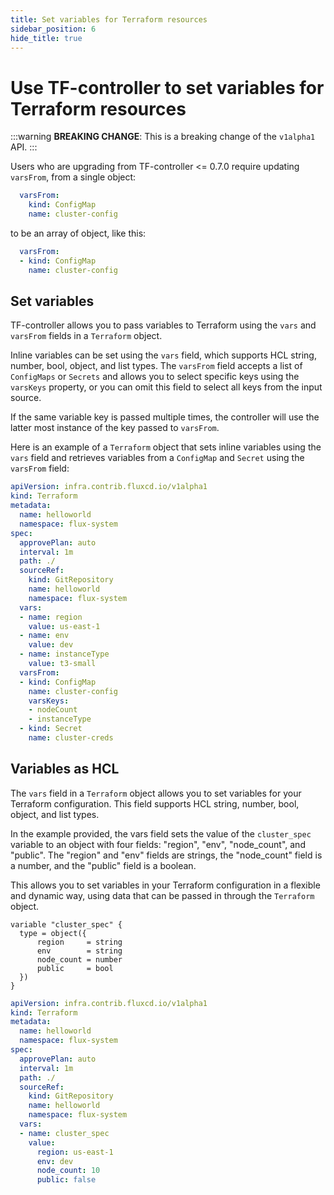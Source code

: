 ```yaml
---
title: Set variables for Terraform resources
sidebar_position: 6
hide_title: true
---
```


# Use TF-controller to set variables for Terraform resources

:::warning
**BREAKING CHANGE**: This is a breaking change of the `v1alpha1` API.
:::

Users who are upgrading from TF-controller <= 0.7.0 require updating `varsFrom`,
from a single object:

```yaml {2}
  varsFrom:
    kind: ConfigMap
    name: cluster-config
```

to be an array of object, like this:

```yaml {2}
  varsFrom:
  - kind: ConfigMap
    name: cluster-config
```

## Set variables

TF-controller allows you to pass variables to Terraform using the `vars` and `varsFrom` fields in a `Terraform` object.

Inline variables can be set using the `vars` field, which supports HCL string, number, bool, object, and list types.
The `varsFrom` field accepts a list of `ConfigMaps` or `Secrets` and allows you to select specific keys using
the `varsKeys` property, or you can omit this field to select all keys from the input source.

If the same variable key is passed multiple times, the controller will use the latter most instance of the key
passed to `varsFrom`.

Here is an example of a `Terraform` object that sets inline variables
using the `vars` field and retrieves variables from a `ConfigMap` and `Secret` using the `varsFrom` field:

```yaml {15-20,22-28}
apiVersion: infra.contrib.fluxcd.io/v1alpha1
kind: Terraform
metadata:
  name: helloworld
  namespace: flux-system
spec:
  approvePlan: auto
  interval: 1m
  path: ./
  sourceRef:
    kind: GitRepository
    name: helloworld
    namespace: flux-system
  vars:
  - name: region
    value: us-east-1
  - name: env
    value: dev
  - name: instanceType
    value: t3-small
  varsFrom:
  - kind: ConfigMap
    name: cluster-config
    varsKeys:
    - nodeCount
    - instanceType
  - kind: Secret
    name: cluster-creds
```

## Variables as HCL

The `vars` field in a `Terraform` object allows you to set variables for your Terraform configuration.
This field supports HCL string, number, bool, object, and list types.

In the example provided, the vars field sets the value of the `cluster_spec` variable to an object
with four fields: "region", "env", "node_count", and "public". The "region" and "env" fields are strings,
the "node_count" field is a number, and the "public" field is a boolean.

This allows you to set variables in your Terraform configuration in a flexible and dynamic way,
using data that can be passed in through the `Terraform` object.

```hcl {3-6}
variable "cluster_spec" {
  type = object({
      region     = string
      env        = string
      node_count = number
      public     = bool
  })
}
```

```yaml {17-20}
apiVersion: infra.contrib.fluxcd.io/v1alpha1
kind: Terraform
metadata:
  name: helloworld
  namespace: flux-system
spec:
  approvePlan: auto
  interval: 1m
  path: ./
  sourceRef:
    kind: GitRepository
    name: helloworld
    namespace: flux-system
  vars:
  - name: cluster_spec
    value:
      region: us-east-1
      env: dev
      node_count: 10
      public: false
```

